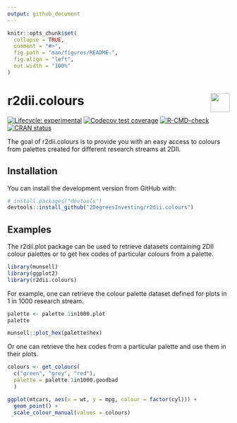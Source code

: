 ```yaml
---
output: github_document
---
```


<!-- README.md is generated from README.Rmd. Please edit that file -->

```r
knitr::opts_chunk$set(
  collapse = TRUE,
  comment = "#>",
  fig.path = "man/figures/README-",
  fig.align = "left",
  out.width = "100%"
)
```

# r2dii.colours <a href='https://github.com/2DegreesInvesting/r2dii.colours'><img src='https://imgur.com/A5ASZPE.png' align='right' height='43' /></a>

<!-- badges: start -->
[![Lifecycle:
experimental](https://img.shields.io/badge/lifecycle-experimental-orange.svg)](https://lifecycle.r-lib.org/articles/stages.html)
[![Codecov test coverage](https://codecov.io/gh/2DegreesInvesting/r2dii.colours/branch/master/graph/badge.svg)](https://app.codecov.io/gh/2DegreesInvesting/r2dii.colours?branch=master)
[![R-CMD-check](https://github.com/2DegreesInvesting/r2dii.colours/workflows/R-CMD-check/badge.svg)](https://github.com/2DegreesInvesting/r2dii.colours/actions)
[![CRAN status](https://www.r-pkg.org/badges/version/r2dii.colours)](https://CRAN.R-project.org/package=r2dii.colours)
<!-- badges: end -->

The goal of r2dii.colours is to provide you with an easy access to colours from 
palettes created for different research streams at 2DII.

## Installation

You can install the development version from GitHub with:

```r
# install.packages("devtools")
devtools::install_github("2DegreesInvesting/r2dii.colours")
```

## Examples

The r2dii.plot package can be used to retrieve datasets containing 2DII colour 
palettes or to get hex codes of particular colours from a palette.

```r
library(munsell)
library(ggplot2)
library(r2dii.colours)
```

For example, one can retrieve the colour palette dataset defined for plots in 
1 in 1000 research stream. 

```r
palette <- palette.1in1000.plot
palette

munsell::plot_hex(palette$hex)
```

Or one can retrieve the hex codes from a particular palette and use them in 
their plots.

```r
colours <- get_colours(
  c("green", "grey", "red"), 
  palette = palette.1in1000.goodbad
  )

ggplot(mtcars, aes(x = wt, y = mpg, colour = factor(cyl))) + 
  geom_point() +
  scale_colour_manual(values = colours)
```
